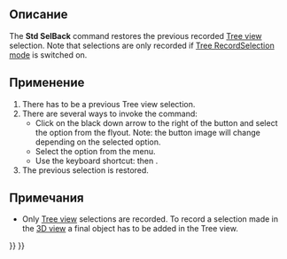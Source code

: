 <languages/>

<div class="mw-translate-fuzzy">
{{Docnav/ru
|[[Std_LinkSelectAllLinks/ru|Выбрать все ссылки]]
|[[Std_SelForward/ru|Вперёд]]
|[[Std_Base/ru|Стандартные команды и инструменты]]
|IconL=Std_LinkSelectAllLinks.svg
|IconR=Std_SelForward.svg
|IconC=Freecad.svg
}}
</div>

<div class="mw-translate-fuzzy">
{{GuiCommand/ru
|Name/ru=Назад
|Name=Std_SelBack
|MenuLocation=
|Workbenches=Все
|Version=0.19
|SeeAlso=[[Std_LinkSelectLinked/ru|Перейти к связанному объекту]], [[Std_LinkSelectLinkedFinal/ru|Перейти на самый глубокий связанный объект]], [[Std_LinkSelectAllLinks/ru|Выбрать все ссылки]], [[Std_SelForward/ru|Вперёд]]
}}
</div>

<span id="Description"></span>
== Описание ==

The '''Std SelBack''' command restores the previous recorded [[Tree_view|Tree view]] selection. Note that selections are only recorded if [[Std_TreeRecordSelection|Tree RecordSelection mode]] is switched on.

<span id="Usage"></span>
== Применение ==

# There has to be a previous Tree view selection.
# There are several ways to invoke the command:
#* Click on the black down arrow to the right of the {{Button|[[Image:Std_TreeSyncView.svg|16px]]}} button and select the {{MenuCommand|[[Image:Std_SelBack.svg|16px]] Selection back}} option from the flyout. Note: the button image will change depending on the selected option.
#* Select the {{MenuCommand|View → TreeView actions → [[Image:Std_SelBack.svg|16px]] Selection back}} option from the menu.
#* Use the keyboard shortcut: {{KEY|S}} then {{KEY|B}}.
# The previous selection is restored.

<span id="Notes"></span>
== Примечания ==

* Only [[Tree_view|Tree view]] selections are recorded. To record a selection made in the [[3D_view|3D view]] a final object has to be added in the Tree view.


<div class="mw-translate-fuzzy">
{{Docnav/ru
|[[Std_LinkSelectAllLinks/ru|Выбрать все ссылки]]
|[[Std_SelForward/ru|Вперёд]]
|[[Std_Base/ru|Стандартные команды и инструменты]]
|IconL=Std_LinkSelectAllLinks.svg
|IconR=Std_SelForward.svg
|IconC=Freecad.svg
}}
</div>

{{Std_Base_navi{{#translation:}}}}
{{Userdocnavi{{#translation:}}}}